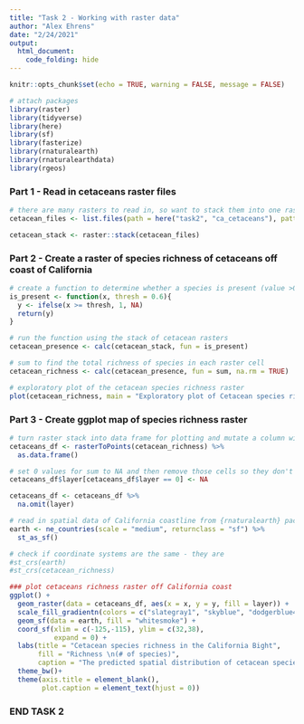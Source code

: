 ```yaml
---
title: "Task 2 - Working with raster data"
author: "Alex Ehrens"
date: "2/24/2021"
output: 
  html_document:
    code_folding: hide
---
```


```r
knitr::opts_chunk$set(echo = TRUE, warning = FALSE, message = FALSE)

# attach packages
library(raster) 
library(tidyverse)
library(here)
library(sf)
library(fasterize)
library(rnaturalearth)
library(rnaturalearthdata)
library(rgeos)
```

### Part 1 - Read in cetaceans raster files
```r
# there are many rasters to read in, so want to stack them into one raster
cetacean_files <- list.files(path = here("task2", "ca_cetaceans"), pattern = "*tif", full.names = TRUE)

cetacean_stack <- raster::stack(cetacean_files)
```

### Part 2 - Create a raster of species richness of cetaceans off coast of California
```r
# create a function to determine whether a species is present (value >0.6) or not in a given location
is_present <- function(x, thresh = 0.6){
  y <- ifelse(x >= thresh, 1, NA)
  return(y)
}

# run the function using the stack of cetacean rasters
cetacean_presence <- calc(cetacean_stack, fun = is_present)

# sum to find the total richness of species in each raster cell
cetacean_richness <- calc(cetacean_presence, fun = sum, na.rm = TRUE)

# exploratory plot of the cetacean species richness raster
plot(cetacean_richness, main = "Exploratory plot of Cetacean species richness raster")
```

### Part 3 - Create ggplot map of species richness raster
```r
# turn raster stack into data frame for plotting and mutate a column with the sum of present species
cetaceans_df <- rasterToPoints(cetacean_richness) %>% 
  as.data.frame()

# set 0 values for sum to NA and then remove those cells so they don't show up on top of coastline map
cetaceans_df$layer[cetaceans_df$layer == 0] <- NA

cetaceans_df <- cetaceans_df %>% 
  na.omit(layer)

# read in spatial data of California coastline from {rnaturalearth} package
earth <- ne_countries(scale = "medium", returnclass = "sf") %>% 
  st_as_sf()

# check if coordinate systems are the same - they are
#st_crs(earth)
#st_crs(cetacean_richness)

### plot cetaceans richness raster off California coast
ggplot() +
  geom_raster(data = cetaceans_df, aes(x = x, y = y, fill = layer)) +
  scale_fill_gradientn(colors = c("slategray1", "skyblue", "dodgerblue4")) +
  geom_sf(data = earth, fill = "whitesmoke") +
  coord_sf(xlim = c(-125,-115), ylim = c(32,38),
           expand = 0) +
  labs(title = "Cetacean species richness in the California Bight",
       fill = "Richness \n(# of species)",
       caption = "The predicted spatial distribution of cetacean species richness  in the California Bight. Species richness was \ncalculated by summing the total number of cetacean species present in each grid cell. Presence of each species \nwas determined by taking AquaMaps raster layers which show the probability of occurrence of 35 cetacean \nspecies and setting a threshold for being considered 'present' or 'not present'. For this analysis, the threshold \nwas set at 0.6, meaning that an occurrence probability of at least 0.6 meant that species was counted as being \n'present' in a given grid cell. Data from: AquaMaps (2016).")+
  theme_bw()+
  theme(axis.title = element_blank(),
        plot.caption = element_text(hjust = 0))
```

### END TASK 2